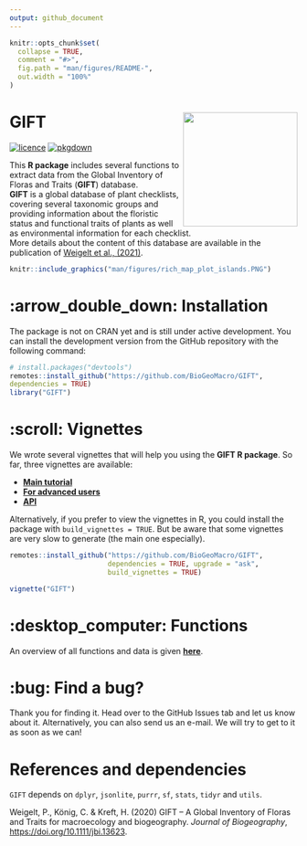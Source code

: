 ```yaml
---
output: github_document
---
```


<!-- README.md is generated from README.Rmd. Please edit that file -->

```r
knitr::opts_chunk$set(
  collapse = TRUE,
  comment = "#>",
  fig.path = "man/figures/README-",
  out.width = "100%"
)
```

# GIFT <img src="man/figures/GIFT_hexlogo.png" align="right" alt="" width="200" />

<!-- badges: start -->
[![licence](https://img.shields.io/badge/Licence-GPL--3-blue.svg)](https://www.r-project.org/Licenses/GPL-3)
[![pkgdown](https://github.com/BioGeoMacro/GIFT/actions/workflows/pkgdown.yaml/badge.svg)](https://github.com/BioGeoMacro/GIFT/actions/workflows/pkgdown.yaml)  
<!-- badges: end -->

This **R package** includes several functions to extract data from the Global
Inventory of Floras and Traits (**GIFT**) database.
<br>
**GIFT** is a global database of plant checklists, covering several taxonomic
groups and providing information about the floristic status and functional
traits of plants as well as environmental information for each checklist.
<br>
More details about the content of this database are available in the
publication of [Weigelt et al., (2021)](https://doi.org/10.1111/jbi.13623).  

```r
knitr::include_graphics("man/figures/rich_map_plot_islands.PNG")
```

# :arrow_double_down: Installation

The package is not on CRAN yet and is still under active development. You can
install the development version from the GitHub repository with the following
command:

``` r
# install.packages("devtools")
remotes::install_github("https://github.com/BioGeoMacro/GIFT",
dependencies = TRUE)
library("GIFT")
```

# :scroll: Vignettes

We wrote several vignettes that will help you using the **GIFT R package**.
So far, three vignettes are available: <br>

- **[Main tutorial](https://biogeomacro.github.io/GIFT/articles/GIFT.html)**  
- **[For advanced users](https://biogeomacro.github.io/GIFT/articles/GIFT_advanced_users.html)**  
- **[API](https://biogeomacro.github.io/GIFT/articles/GIFT_API.html)**  

Alternatively, if you prefer to view the vignettes in R, you could install the
package with `build_vignettes = TRUE`. But be aware that some vignettes are
very slow to generate (the main one especially).

```r
remotes::install_github("https://github.com/BioGeoMacro/GIFT", 
                        dependencies = TRUE, upgrade = "ask", 
                        build_vignettes = TRUE)

vignette("GIFT")
```

# :desktop_computer: Functions

An overview of all functions and data is given 
**[here](https://biogeomacro.github.io/GIFT/reference/index.html)**.

# :bug: Find a bug?

Thank you for finding it. Head over to the GitHub Issues tab and let us know
about it. Alternatively, you can also send us an e-mail.
We will try to get to it as soon as we can!

# References and dependencies  

`GIFT` depends on `dplyr`, `jsonlite`, `purrr`, `sf`, `stats`, `tidyr` and
`utils`.
  
Weigelt, P., König, C. & Kreft, H. (2020) GIFT – A Global Inventory of Floras
and Traits for macroecology and biogeography. *Journal of Biogeography*, 
[https://doi.org/10.1111/jbi.13623](https://doi.org/10.1111/jbi.13623).
